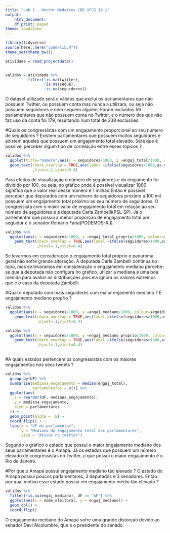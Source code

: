 ```yaml
---
title: "Lab 1 - Hector Medeiros CDD UFCG 19.1"
output:
    html_document:
    df_print: paged
theme: sandstone
---
```


```r
library(tidyverse)
source(here::here("code/lib.R"))
theme_set(theme_bw())
```

```r
atividade = read_projectdata()


validos = atividade %>%
          filter(!is.na(twitter),
                 !is.na(segue),
                 !is.na(seguidores))
```
O dataset utilizado será o válidos que exclui os parlamentares que não possuem Twitter, ou possuem conta mas nunca a utilizara, ou seja não possuem seguidores e nem seguem alguém. Foram excluídos 59 parlamentares que não possuem conta no Twitter, e o número dos que não faz uso da conta foi 179, resultando num total de 238 exclusões.

#Quais os congressistas com um engajamento proporcional ao seu número de seguidores ?
Existem parlamentares que possuem muitos seguidores e existem aqueles que possuem um engajamento total elevado. Será que é possível perceber algum tipo de correlação entre esses tópicos ? 

```r
validos %>%
  ggplot(title="Número",aes(x = seguidores/1000, y =engaj_total/1000, colour=seguidores)) +
  geom_text(check_overlap = TRUE,aes(label =ifelse(seguidores>1000,as.character(nome_eleitoral),''))
            ,hjust=.1,vjust=0.4)

```
Para efeitos de visualização o número de seguidores e do engjamento foi dividido por 100, ou seja, no gŕáfico onde é possível visualizar 1000 significa que o valor real desse número é 1 milhão.Então é possível perceber que deputados com um número de seguidores próximo a 100 mil possuem um engajamento total próximo ao seu número de seguidores.
O congressista com o maior valor de engajamento total em relação ao seu número de seguidores é a deputada Carla Zambelli(PSL-SP). Já o parlementar que possui a menor proporção de engajamento total por seguidor é o senador Romário Fária(PODEMOS-RJ).

```r
validos %>%
  ggplot(aes(x = seguidores/1000, y =engaj_total_proprio/1000, colour=seguidores)) +
    geom_text(check_overlap = TRUE,aes(label =ifelse(seguidores>1000,as.character(nome_eleitoral),''))
              ,hjust=.1,vjust=0.4)

```
Se levarmos em consideração o engajamento total próprio o panaroma geral não sofre grande alteração. A deputada Carla Zambelli continua no topo, mas se levaramos em consideração o engajamento mediano percebe-se que a deputada não configura no gráfico, utilzar a mediana é uma boa medida para avaliar as distribuições pois ela ignora os valores extremos que é o caso da deputada Zambelli.



#Qual o deputado com mais seguidores com maior enjamento mediano ? E engajamento mediano propŕio ?

```r
validos %>%
  ggplot(aes(x = seguidores/1000, y =engaj_mediano/1000, colour=seguidores)) +
    geom_text(check_overlap = TRUE,aes(label =ifelse(seguidores>1000,as.character(nome_eleitoral),''))
              ,hjust=.1,vjust=0.4)

validos %>%
  ggplot(aes(x = seguidores/1000, y =engaj_mediano_proprio/1000, colour=seguidores)) +
    geom_text(check_overlap = TRUE,aes(label =ifelse(seguidores>1000,as.character(nome_eleitoral),''))
              ,hjust=.1,vjust=0.4)
  
```

#A quais estados pertencem os congressistas com os maiores engajamentos nos seus tweets ?
```r
validos %>%
  group_by(UF) %>%
  summarise(mediana_engajamento = median(engaj_total),
            parlamentares = n()) %>%
  ggplot(aes(
    x = reorder(UF, mediana_engajamento),
    y = mediana_engajamento,
    size = parlamentares
  )) +
  geom_point(alpha = .8) +
  coord_flip() +
  labs(x = "UF do parlamentar",
       y = "Mediana de engajamento total dos parlamentares", 
       size = "Ativos no twitter")
```

Segundo o gráfico o estado que possui o maior engajamento mediano dos seus parlamentares é o Amapá. Já os estados que possuem um número elevado de congressistas no Twitter, o que possui o maior engajamento é o Rio de Janeiro.

#Por que o Amapá possui engajamento mediano tão elevado ?
O estado do Amapá possui poucos parlamentares, 3 deputados e 3 senadores. Então por qual motivo esse estado possui em engajamento médio tão elevado ?
```r
validos %>% 
  filter(!is.na(engaj_mediano), UF == "AP") %>% 
  ggplot(aes(x = nome_eleitoral, y = engaj_mediano)) + 
  geom_col() + 
  coord_flip()
```
O engajamento mediano do Amapá sofre uma grande distorção devido ao senador Davi Alcolumbre, que é o presidente do senado. 






